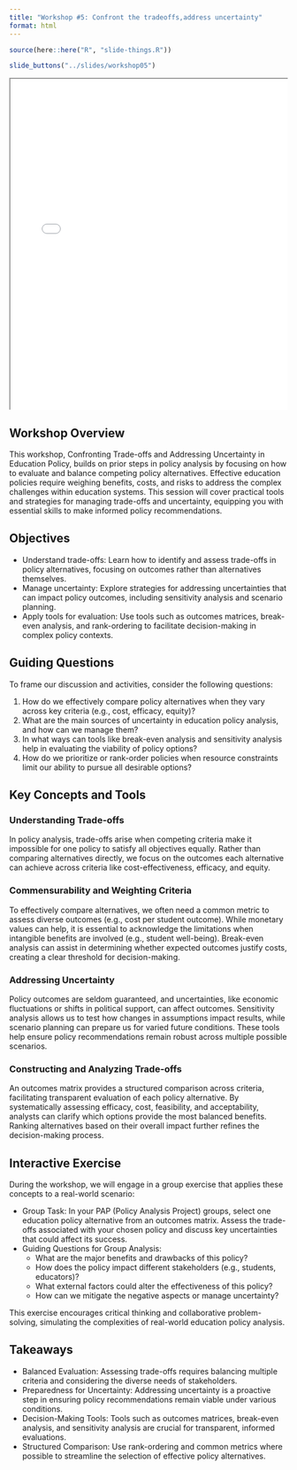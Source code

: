 ```yaml
---
title: "Workshop #5: Confront the tradeoffs,address uncertainty"
format: html
---
```


```r
source(here::here("R", "slide-things.R"))
```

```r
slide_buttons("../slides/workshop05")
```

<div class="container" style="position: relative; overflow: hidden; width: 100%; min-height:600px;">
  <iframe src="../slides/workshop05.html" style="position:absolute; top: 0; left: 0; bottom: 0; right: 0; width: 100%; height:100%;"></iframe>
</div>


## Workshop Overview

This workshop, Confronting Trade-offs and Addressing Uncertainty in Education Policy, builds on prior steps in policy analysis by focusing on how to evaluate and balance competing policy alternatives. Effective education policies require weighing benefits, costs, and risks to address the complex challenges within education systems. This session will cover practical tools and strategies for managing trade-offs and uncertainty, equipping you with essential skills to make informed policy recommendations.

## Objectives

- Understand trade-offs: Learn how to identify and assess trade-offs in policy alternatives, focusing on outcomes rather than alternatives themselves.
- Manage uncertainty: Explore strategies for addressing uncertainties that can impact policy outcomes, including sensitivity analysis and scenario planning.
- Apply tools for evaluation: Use tools such as outcomes matrices, break-even analysis, and rank-ordering to facilitate decision-making in complex policy contexts.

## Guiding Questions

To frame our discussion and activities, consider the following questions:

1. How do we effectively compare policy alternatives when they vary across key criteria (e.g., cost, efficacy, equity)?
2. What are the main sources of uncertainty in education policy analysis, and how can we manage them?
3. In what ways can tools like break-even analysis and sensitivity analysis help in evaluating the viability of policy options?
4. How do we prioritize or rank-order policies when resource constraints limit our ability to pursue all desirable options?

## Key Concepts and Tools

### Understanding Trade-offs

In policy analysis, trade-offs arise when competing criteria make it impossible for one policy to satisfy all objectives equally. Rather than comparing alternatives directly, we focus on the outcomes each alternative can achieve across criteria like cost-effectiveness, efficacy, and equity.

### Commensurability and Weighting Criteria

To effectively compare alternatives, we often need a common metric to assess diverse outcomes (e.g., cost per student outcome). While monetary values can help, it is essential to acknowledge the limitations when intangible benefits are involved (e.g., student well-being). Break-even analysis can assist in determining whether expected outcomes justify costs, creating a clear threshold for decision-making.

### Addressing Uncertainty

Policy outcomes are seldom guaranteed, and uncertainties, like economic fluctuations or shifts in political support, can affect outcomes. Sensitivity analysis allows us to test how changes in assumptions impact results, while scenario planning can prepare us for varied future conditions. These tools help ensure policy recommendations remain robust across multiple possible scenarios.

### Constructing and Analyzing Trade-offs

An outcomes matrix provides a structured comparison across criteria, facilitating transparent evaluation of each policy alternative. By systematically assessing efficacy, cost, feasibility, and acceptability, analysts can clarify which options provide the most balanced benefits. Ranking alternatives based on their overall impact further refines the decision-making process.

## Interactive Exercise

During the workshop, we will engage in a group exercise that applies these concepts to a real-world scenario:

- Group Task: In your PAP (Policy Analysis Project) groups, select one education policy alternative from an outcomes matrix. Assess the trade-offs associated with your chosen policy and discuss key uncertainties that could affect its success.
- Guiding Questions for Group Analysis:
  - What are the major benefits and drawbacks of this policy?
  - How does the policy impact different stakeholders (e.g., students, educators)?
  - What external factors could alter the effectiveness of this policy?
  - How can we mitigate the negative aspects or manage uncertainty?

This exercise encourages critical thinking and collaborative problem-solving, simulating the complexities of real-world education policy analysis.

## Takeaways

- Balanced Evaluation: Assessing trade-offs requires balancing multiple criteria and considering the diverse needs of stakeholders.
- Preparedness for Uncertainty: Addressing uncertainty is a proactive step in ensuring policy recommendations remain viable under various conditions.
- Decision-Making Tools: Tools such as outcomes matrices, break-even analysis, and sensitivity analysis are crucial for transparent, informed evaluations.
- Structured Comparison: Use rank-ordering and common metrics where possible to streamline the selection of effective policy alternatives.


